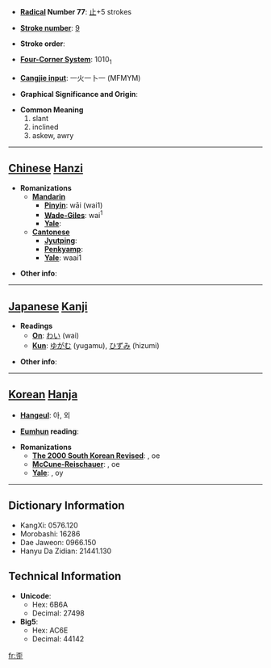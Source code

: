 * '''[[Wiktionary:Chinese radical index| Radical]] Number 77''': [[Wiktionary:Chinese radical index 止|止]]+5 strokes

* '''[[Wiktionary:Chinese total strokes index|Stroke number]]''': [[Wiktionary:Chinese total strokes index 9|9]]

* '''Stroke order''': 

* '''[[Wiktionary:Chinese four corner index|Four-Corner System]]''': 1010<sub>1</sub>

* '''[[Wiktionary:Chinese Cangjie index|Cangjie input]]''': 一火一卜一 (MFMYM)

* '''Graphical Significance and Origin''': 

* '''Common Meaning'''
*#slant
*# inclined
*# askew, awry


----

== [[Chinese]] [[Hanzi]] ==

* '''Romanizations'''
** '''[[Mandarin]]'''
*** '''[[Pinyin]]''': wāi (wai1)
*** '''[[Wade-Giles]]''': wai<sup>1</sup>
*** '''[[Yale]]''': 
** '''[[Cantonese]]'''
*** '''[[Jyutping]]''':
*** '''[[Penkyamp]]''': 
*** '''[[Yale]]''': waai1

* '''Other info''': 

----

== [[Japanese]] [[Kanji]] ==

* '''Readings'''
** '''[[On]]''': [[わい]] (wai)
** '''[[Kun]]''': [[ゆがむ]] (yugamu), [[ひずみ]] (hizumi)

* '''Other info''':  

----

== [[Korean]] [[Hanja]] ==

* '''[[Hangeul]]''': 아, 외

* '''[[Eumhun]] reading''': 

* '''Romanizations'''
** '''[[The 2000 South Korean Revised Romanization|The 2000 South Korean Revised]]''': , oe
** '''[[McCune-Reischauer]]''': , oe
** '''[[Yale]]''': , oy

----

== Dictionary Information ==

* KangXi: 0576.120
* Morobashi: 16286
* Dae Jaweon: 0966.150
* Hanyu Da Zidian: 21441.130

== Technical Information ==

* '''Unicode''':
** Hex: 6B6A
** Decimal: 27498
* '''Big5''':
** Hex: AC6E
** Decimal: 44142

[[fr:歪]]